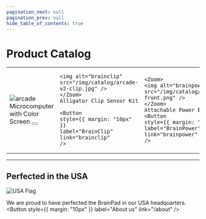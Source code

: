 ```yaml
---
pagination_next: null
pagination_prev: null
hide_table_of_contents: true
---
```





# Product Catalog

<div style={{display: 'block',  justifyContent: 'center', alignItems: 'center', textAlign: 'center'}}>

<table>
<td>
    <Zoom>
    <img alt="arcade" src="/img/catalog/arcade-v2-front.png" />
    </Zoom>
    Microcomputer with Color Screen 
    <Button
    style={{ margin: "10px" }}
    label="BrainPad Arcade"
    link="arcade"
    />
</td>
<td>
    <Zoom>

    <img alt="brainclip" src="/img/catalog/arcade-v2-clip.jpg" />
    </Zoom>
    Alligator Clip Sensor Kit

    <Button
    style={{ margin: "10px" }}
    label="BrainClip"
    link="brainclip"
    />
</td>
<td>

    <Zoom>
    <img alt="brainpower" src="/img/catalog/brainpower-front.png" />
    </Zoom>
    Attachable Power Backpack
    <Button
    style={{ margin: "10px" }}
    label="BrainPower"
    link="brainpower"
    />
</td>
<td>
    <Zoom>
    <img alt="pulse" src="/img/catalog/pulse-front.png" />
    </Zoom>
    Microcomputer with Edge Connector 
    <Button
    style={{ margin: "10px" }}
    label="BrainPad Pulse"
    link="pulse"
    />
</td>
</table>

</div>

---

<div style={{display: 'block',  justifyContent: 'center', alignItems: 'center', textAlign: 'center'}}>

## Perfected in the USA

![USA Flag](pathname:///img/usa-flag.png)

We are proud to have perfected the BrainPad in our USA headquarters.
<Button
  style={{ margin: "10px" }}
  label="About us"
  link="/about"
/>
</div>
